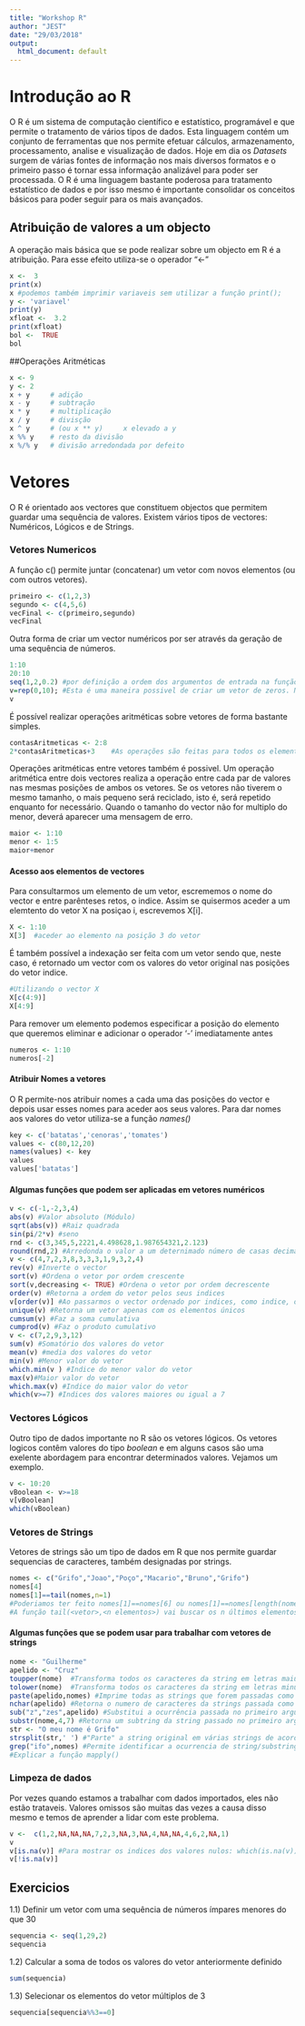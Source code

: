 ```yaml
---
title: "Workshop R"
author: "JEST"
date: "29/03/2018"
output:
  html_document: default
---
```


# Introdução ao R
  O R é um sistema de computação científico e estatístico, programável e que permite o tratamento de vários tipos de dados. Esta linguagem contém um conjunto de ferramentas que nos permite efetuar cálculos, armazenamento, processamento, analise e visualização de dados. 
  Hoje em dia os _Datasets_ surgem de várias fontes de informação nos mais diversos formatos e o primeiro passo é tornar essa informação analizável para poder ser processada.
  O R é uma linguagem bastante poderosa para tratamento estatístico de dados e por isso mesmo é importante consolidar os conceitos básicos para poder seguir para os mais avançados.

## Atribuição de valores a um objecto
A operação mais básica que se pode realizar sobre um objecto em R é a atribuição. Para esse efeito utiliza-se o operador "<-"
```r
x <-  3
print(x)
x #podemos também imprimir variaveis sem utilizar a função print();
y <- 'variavel'
print(y)
xfloat <-  3.2
print(xfloat)
bol <-  TRUE
bol
```

##Operações Aritméticas

```r
x <- 9
y <- 2
x + y 	  # adição
x - y 	  # subtração
x * y 	  # multiplicação
x / y 	  # divisção
x ^ y     # (ou x ** y) 	x elevado a y
x %% y 	  # resto da divisão
x %/% y   # divisão arredondada por defeito
```

# Vetores 
O R é orientado aos vectores que constituem objectos que permitem guardar uma sequência de valores. Existem vários tipos de vectores: Numéricos, Lógicos e de Strings.

### Vetores Numericos
A função c() permite juntar (concatenar) um vetor com novos elementos (ou com outros vetores).
```r
primeiro <- c(1,2,3)
segundo <- c(4,5,6)
vecFinal <- c(primeiro,segundo)
vecFinal
```
Outra forma de criar um vector numéricos por ser através da geração de uma sequência de números. 
```r
1:10
20:10
seq(1,2,0.2) #por definição a ordem dos argumentos de entrada na função seq é: from, to, by. Se especificarmos estes argumentos podemos trocar a ordem. Exemplo: seq(by=0.1,to=2,from=1). Se não especificarmos o passo (by), por definição é 1.
v=rep(0,10); #Esta é uma maneira possivel de criar um vetor de zeros. No primeiro argumento indicamos o numeros que queremos repetir e no segundo argumento indicamos quantas vezes queremos repetir.
v
```
É possível realizar operações aritméticas sobre vetores de forma bastante simples.
```r
contasAritmeticas <- 2:8
2*contasAritmeticas+3    #As operações são feitas para todos os elementos do vetor
```
Operações aritméticas entre vetores também é possivel. Um operação aritmética entre dois vectores realiza a operação entre cada par de valores nas mesmas posições de ambos os vetores. Se os vetores não tiverem o mesmo tamanho, o mais pequeno será reciclado, isto é, será repetido enquanto for necessário. Quando o tamanho do vector não for multiplo do menor, deverá aparecer uma mensagem de erro.
```r
maior <- 1:10
menor <- 1:5
maior+menor
```
#### Acesso aos elementos de vectores
Para consultarmos um elemento de um vetor, escrememos o nome do vector e entre parênteses retos, o indice. Assim se quisermos aceder a um elemtento do vetor X na posiçao i, escrevemos X[i].
```r
X <- 1:10
X[3]  #aceder ao elemento na posição 3 do vetor
```
É também possível a indexação ser feita com um vetor sendo que, neste caso, é retornado um vector com os valores do vetor original nas posições do vetor indice.
```r
#Utilizando o vector X
X[c(4:9)]
X[4:9]  
```
Para remover um elemento podemos especificar a posição do elemento que queremos eliminar e adicionar o operador '-' imediatamente antes
```r
numeros <- 1:10
numeros[-2]
```
#### Atribuir Nomes a vetores
O R permite-nos atribuir nomes a cada uma das posições do vector e depois usar esses nomes para aceder aos seus valores. Para dar nomes aos valores do vetor utiliza-se a função _names()_ 
```r
key <- c('batatas','cenoras','tomates')
values <- c(80,12,20)
names(values) <- key
values
values['batatas']
```
#### Algumas funções que podem ser aplicadas em vetores numéricos
```r
v <- c(-1,-2,3,4)
abs(v) #Valor absoluto (Módulo)
sqrt(abs(v)) #Raiz quadrada
sin(pi/2*v) #seno
rnd <- c(3,345,5,2221,4.498628,1.987654321,2.123)
round(rnd,2) #Arredonda o valor a um deternimado número de casas decimais a definir pelo segundo argumento. Se o número de casas decimais não for indicado, por definição o R arredonda para o número inteiro.
v <- c(4,7,2,3,8,3,3,3,1,9,3,2,4)
rev(v) #Inverte o vector
sort(v) #Ordena o vetor por ordem crescente
sort(v,decreasing <- TRUE) #Ordena o vetor por ordem decrescente
order(v) #Retorna a ordem do vetor pelos seus indices
v[order(v)] #Ao passarmos o vector ordenado por indices, como indice, o resultado vai ser o vector ordenado.
unique(v) #Retorna um vetor apenas com os elementos únicos
cumsum(v) #Faz a soma cumulativa
cumprod(v) #Faz o produto cumulativo
v <- c(7,2,9,3,12)
sum(v) #Somatório dos valores do vetor
mean(v) #media dos valores do vetor
min(v) #Menor valor do vetor
which.min(v ) #Indice do menor valor do vetor
max(v)#Maior valor do vetor
which.max(v) #Indice do maior valor do vetor
which(v>=7) #Indices dos valores maiores ou igual a 7
```
### Vectores Lógicos
Outro tipo de dados importante no R são os vetores lógicos. Os vetores logicos contêm valores do tipo _boolean_ e em alguns casos são uma exelente abordagem para encontrar determinados valores. Vejamos um exemplo.
```r
v <- 10:20
vBoolean <- v>=18
v[vBoolean]
which(vBoolean)
```
### Vetores de Strings
Vetores de strings são um tipo de dados em R que nos permite guardar sequencias de caracteres, também designadas por strings.
```r
nomes <- c("Grifo","Joao","Poço","Macario","Bruno","Grifo")
nomes[4]
nomes[1]==tail(nomes,n=1)
#Poderiamos ter feito nomes[1]==nomes[6] ou nomes[1]==nomes[length(nomes)]
#A função tail(<vetor>,<n elementos>) vai buscar os n últimos elementos ao vetor indicado
```
#### Algumas funções que se podem usar para trabalhar com vetores de strings
```r
nome <- "Guilherme"
apelido <- "Cruz"
toupper(nome)  #Transforma todos os caracteres da string em letras maiúsculas
tolower(nome)  #Transforma todos os caracteres da string em letras minúsculas
paste(apelido,nomes) #Imprime todas as strings que forem passadas como argumento
nchar(apelido) #Retorna o numero de caracteres da strings passada como argumento
sub("z","zes",apelido) #Substitui a ocurrência passada no primeiro argumento pela string passada no segundo argumento, apenas uma vez. A função gsub() faz o mesmo mas para todas as ocurrências
substr(nome,4,7) #Retorna um subtring da string passado no primeiro argumento. O recorte é feito desde a posição do caracter passada no segundo argumento até à posição passada no ultimo argumento
str <- "O meu nome é Grifo"
strsplit(str,' ') #"Parte" a string original em várias strings de acordo com o separador indicado no segundo argumento de entrade.
grep("ifo",nomes) #Permite identificar a ocurrencia de string/substrings no vetor passado como segundo argumento
#Explicar a função mapply()
```
### Limpeza de dados
Por vezes quando estamos a trabalhar com dados importados, eles não estão trataveis. Valores omissos são muitas das vezes a causa disso mesmo e temos de aprender a lidar com este problema.
```r
v <-  c(1,2,NA,NA,NA,7,2,3,NA,3,NA,4,NA,NA,4,6,2,NA,1)
v
v[is.na(v)] #Para mostrar os indices dos valores nulos: which(is.na(v))
v[!is.na(v)]
```
## Exercicios
1.1) Definir um vetor com uma sequência de números ímpares menores do que 30
```r
sequencia <- seq(1,29,2)
sequencia
```
1.2) Calcular a soma de todos os valores do vetor anteriormente definido
```r
sum(sequencia)
```
1.3) Selecionar os elementos do vetor múltiplos de 3
```r
sequencia[sequencia%%3==0]
```


  